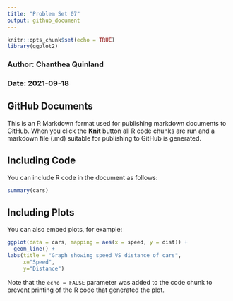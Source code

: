 ```yaml
---
title: "Problem Set 07"
output: github_document
---
```


```r
knitr::opts_chunk$set(echo = TRUE)
library(ggplot2)
```
### Author: Chanthea Quinland
### Date: 2021-09-18

## GitHub Documents

This is an R Markdown format used for publishing markdown documents to GitHub. When you click the **Knit** button all R code chunks are run and a markdown file (.md) suitable for publishing to GitHub is generated.

## Including Code


You can include R code in the document as follows:

```r
summary(cars)
```

## Including Plots

You can also embed plots, for example:

```r
ggplot(data = cars, mapping = aes(x = speed, y = dist)) + 
  geom_line() +
labs(title = "Graph showing speed VS distance of cars",
     x="Speed",
     y="Distance")
```

Note that the `echo = FALSE` parameter was added to the code chunk to prevent printing of the R code that generated the plot.
